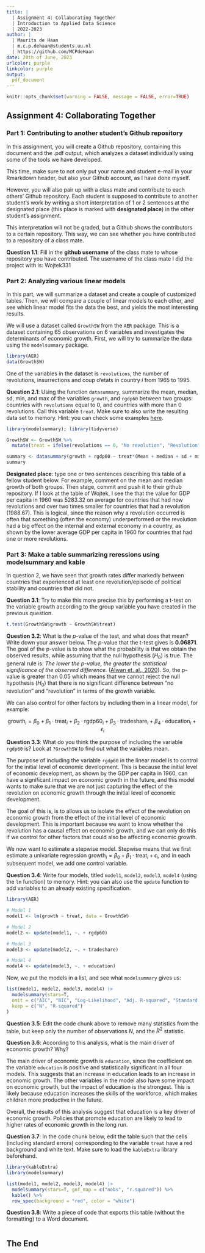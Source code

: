 ```yaml
---
title: | 
  | Assignment 4: Collaborating Together
  | Introduction to Applied Data Science
  | 2022-2023
author: |
  | Maurits de Haan
  | m.c.p.dehaan@students.uu.nl
  | https://github.com/MCPdeHaan
date: 20th of June, 2023
urlcolor: purple
linkcolor: purple
output: 
  pdf_document
---
```


```r
knitr::opts_chunk$set(warning = FALSE, message = FALSE, error=TRUE)
```

## Assignment 4: Collaborating Together

### Part 1: Contributing to another student's Github repository

In this assignment, you will create a Github repository, containing this document and the .pdf output, which analyzes a dataset individually using some of the tools we have developed.

This time, make sure to not only put your name and student e-mail in your Rmarkdown header, but also your Github account, as I have done myself.

However, you will also pair up with a class mate and contribute to each others' Github repository. Each student is supposed to contribute to another student's work by writing a short interpretation of 1 or 2 sentences at the designated place (this place is marked with **designated place**) in the other student's assignment.

This interpretation will not be graded, but a Github shows the contributors to a certain repository. This way, we can see whether you have contributed to a repository of a class mate.

**Question 1.1**: Fill in the **github username** of the class mate to whose repository you have contributed.
The username of the class mate I did the project with is: Wojtek331

### Part 2: Analyzing various linear models

In this part, we will summarize a dataset and create a couple of customized tables. Then, we will compare a couple of linear models to each other, and see which linear model fits the data the best, and yields the most interesting results.

We will use a dataset called `GrowthSW` from the `AER` package. This is a dataset containing 65 observations on 6 variables and investigates the determinants of economic growth. First, we will try to summarize the data using the `modelsummary` package.

```r
library(AER)
data(GrowthSW)
```

One of the variables in the dataset is `revolutions`, the number of revolutions, insurrections and coup d'etats in country $i$ from 1965 to 1995.

**Question 2.1**: Using the function `datasummary`, summarize the mean, median, sd, min, and max of the variables `growth`, and `rgdp60` between two groups: countries with `revolutions` equal to 0, and countries with more than 0 revolutions. Call this variable `treat`. Make sure to also write the resulting data set to memory. Hint: you can check some examples [here](https://vincentarelbundock.github.io/modelsummary/articles/datasummary.html#datasummary).

```r
library(modelsummary); library(tidyverse)

GrowthSW <- GrowthSW %>%
  mutate(treat = ifelse(revolutions == 0, "No revolution", "Revolution"))

summary <- datasummary(growth + rgdp60 ~ treat*(Mean + median + sd + min + max), data = GrowthSW)
summary
```

**Designated place**: type one or two sentences describing this table of a fellow student below. For example, comment on the mean and median growth of both groups. Then stage, commit and push it to their github repository.
If I look at the table of Wojtek, I see the that the value for GDP per capita in 1960 was 5283.32 on average for countries that had now revolutions and over two times smaller for countries that had a revolution (1988.67). This is logical, since the reason why a revolution occurred is often that something (often the economy) underperformed or the revolution had a big effect on the internal and external economy in a country, as shown by the lower average GDP per capita in 1960 for countries that had one or more revolutions. 


### Part 3: Make a table summarizing reressions using modelsummary and kable

In question 2, we have seen that growth rates differ markedly between countries that experienced at least one revolution/episode of political stability and countries that did not.

**Question 3.1**: Try to make this more precise this by performing a t-test on the variable growth according to the group variable you have created in the previous question.

```r
t.test(GrowthSW$growth ~ GrowthSW$treat)
```

**Question 3.2**: What is the $p$-value of the test, and what does that mean? Write down your answer below. The $p$-value that the t-test gives is **0.06871**. The goal of the p-value is to show what the probability is that we obtain the observed results, while assuming that the null hypothesis ($H_0$) is true. The general rule is: *The lower the p-value, the greater the statistical significance of the observed difference.* ([Alwan et. al., 2020](https://store.macmillanlearning.com/us/product/The-Practice-of-Statistics-for-Business-and-Economics/p/1319109004)). So, the p-value is greater than 0.05 which means that we cannot reject the null hypothesis ($H_0$) that there is no significant difference between "no revolution" and "revolution" in terms of the growth variable.

We can also control for other factors by including them in a linear model, for example:

$$
\text{growth}_i = \beta_0 + \beta_1 \cdot \text{treat}_i + \beta_2 \cdot \text{rgdp60}_i + \beta_3 \cdot \text{tradeshare}_i + \beta_4 \cdot \text{education}_i + \epsilon_i
$$

**Question 3.3**: What do you think the purpose of including the variable `rgdp60` is? Look at `?GrowthSW` to find out what the variables mean.

The purpose of including the variable `rgdp60` in the linear model is to control for the initial level of economic development. This is because the initial level of economic development, as shown by the GDP per capita in 1960, can have a significant impact on economic growth in the future, and this model wants to make sure that we are not just capturing the effect of the revolution on economic growth through the initial level of economic development.

The goal of this is, is to allows us to isolate the effect of the revolution on economic growth from the effect of the initial level of economic development. This is important because we want to know whether the revolution has a causal effect on economic growth, and we can only do this if we control for other factors that could also be affecting economic growth.

We now want to estimate a stepwise model. Stepwise means that we first estimate a univariate regression $\text{growth}_i = \beta_0 + \beta_1 \cdot \text{treat}_i + \epsilon_i$, and in each subsequent model, we add one control variable.

**Question 3.4**: Write four models, titled `model1`, `model2`, `model3`, `model4` (using the `lm` function) to memory. Hint: you can also use the `update` function to add variables to an already existing specification.

```r
library(AER)

# Model 1
model1 <- lm(growth ~ treat, data = GrowthSW)

# Model 2
model2 <- update(model1, ~. + rgdp60)

# Model 3
model3 <- update(model2, ~. + tradeshare)

# Model 4
model4 <- update(model3, ~. + education)
```

Now, we put the models in a list, and see what `modelsummary` gives us:

```r
list(model1, model2, model3, model4) |>
  modelsummary(stars=T,
  omit = c("AIC", "BIC", "Log-Likelihood", "Adj. R-squared", "Standard errors"),             
  keep = c("N", "R-squared")
) 
```

**Question 3.5**: Edit the code chunk above to remove many statistics from the table, but keep only the number of observations $N$, and the $R^2$ statistic.

**Question 3.6**: According to this analysis, what is the main driver of economic growth? Why?

The main driver of economic growth is `education`, since the coefficient on the variable `education` is positive and statistically significant in all four models. This suggests that an increase in education leads to an increase in economic growth. The other variables in the model also have some impact on economic growth, but the impact of education is the strongest. This is likely because education increases the skills of the workforce, which makes children more productive in the future.

Overall, the results of this analysis suggest that education is a key driver of economic growth. Policies that promote education are likely to lead to higher rates of economic growth in the long run.

**Question 3.7**: In the code chunk below, edit the table such that the cells (including standard errors) corresponding to the variable `treat` have a red background and white text. Make sure to load the `kableExtra` library beforehand.

```r
library(kableExtra)
library(modelsummary)

list(model1, model2, model3, model4) |>
  modelsummary(stars=T, gof_map = c("nobs", "r.squared")) %>%
  kable() %>%
  row_spec(background = "red", color = "white")
```

**Question 3.8**: Write a piece of code that exports this table (without the formatting) to a Word document.

```r

```

## The End
